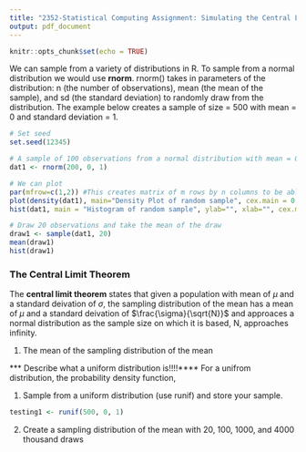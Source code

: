 ```yaml
---
title: "2352-Statistical Computing Assignment: Simulating the Central Limit Theorem"
output: pdf_document
---
```


```r
knitr::opts_chunk$set(echo = TRUE)
```

We can sample from a variety of distributions in R. To sample from a normal distribution we would use **rnorm**. rnorm() takes in parameters of the distribution: n (the number of observations), mean (the mean of the sample), and sd (the standard deviation) to randomly draw from the distribution. The example below creates a sample of size = 500 with mean = 0 and standard deviation = 1. 

```r
# Set seed
set.seed(12345) 

# A sample of 100 observations from a normal distribution with mean = 0 and sd = 1. 
dat1 <- rnorm(200, 0, 1)

# We can plot 
par(mfrow=c(1,2)) #This creates matrix of m rows by n columns to be able to plot more than one plot
plot(density(dat1), main="Density Plot of random sample", cex.main = 0.8)
hist(dat1, main = "Histogram of random sample", ylab="", xlab="", cex.main = 0.8)
```

```r
# Draw 20 observations and take the mean of the draw 
draw1 <- sample(dat1, 20)
mean(draw1)
hist(draw1)
```



### The Central Limit Theorem
The **central limit theorem** states that given a population with mean of $\mu$ and a standard deivation of $\sigma$, the sampling distribution of the mean has a mean of $\mu$ and a standard deivation of $\frac{\sigma}{\sqrt{N}}$ and approaces a normal distribution as the sample size on which it is based, N, approaches infinity. 

1. The mean of the sampling distribution of the mean



*** Describe what a uniform distribution is!!!!****
For a unifrom distribution, the probability density function, 

1. Sample from a uniform distribution (use runif) and store your sample. 
```r
testing1 <- runif(500, 0, 1)
```

2. Create a sampling distribution of the mean with 20, 100, 1000, and 4000 thousand draws 
